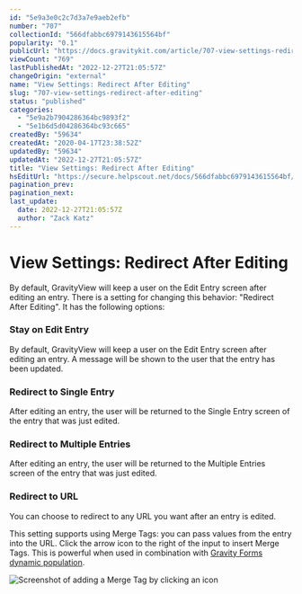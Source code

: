 ```yaml
---
id: "5e9a3e0c2c7d3a7e9aeb2efb"
number: "707"
collectionId: "566dfabbc6979143615564bf"
popularity: "0.1"
publicUrl: "https://docs.gravitykit.com/article/707-view-settings-redirect-after-editing"
viewCount: "769"
lastPublishedAt: "2022-12-27T21:05:57Z"
changeOrigin: "external"
name: "View Settings: Redirect After Editing"
slug: "707-view-settings-redirect-after-editing"
status: "published"
categories: 
  - "5e9a2b7904286364bc9893f2"
  - "5e1b6d5d04286364bc93c665"
createdBy: "59634"
createdAt: "2020-04-17T23:38:52Z"
updatedBy: "59634"
updatedAt: "2022-12-27T21:05:57Z"
title: "View Settings: Redirect After Editing"
hsEditUrl: "https://secure.helpscout.net/docs/566dfabbc6979143615564bf/article/5e9a3e0c2c7d3a7e9aeb2efb"
pagination_prev: 
pagination_next: 
last_update:
  date: 2022-12-27T21:05:57Z
  author: "Zack Katz"
---
```


# View Settings: Redirect After Editing

By default, GravityView will keep a user on the Edit Entry screen after editing an entry. There is a setting for changing this behavior: "Redirect After Editing". It has the following options:

### Stay on Edit Entry

By default, GravityView will keep a user on the Edit Entry screen after editing an entry. A message will be shown to the user that the entry has been updated.

### Redirect to Single Entry

After editing an entry, the user will be returned to the Single Entry screen of the entry that was just edited.

### Redirect to Multiple Entries

After editing an entry, the user will be returned to the Multiple Entries screen of the entry that was just edited.

### Redirect to URL

You can choose to redirect to any URL you want after an entry is edited.

This setting supports using Merge Tags: you can pass values from the entry into the URL. Click the arrow icon to the right of the input to insert Merge Tags. This is powerful when used in combination with [Gravity Forms dynamic population](https://docs.gravityforms.com/using-dynamic-population/).

![Screenshot of adding a Merge Tag by clicking an icon](https://i.gravitykit.com/RAgmtI+)